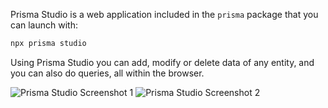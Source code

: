 Prisma Studio is a web application included in the `prisma` package that you can launch with:

```bash
npx prisma studio
```

Using Prisma Studio you can add, modify or delete data of any entity, and you can also do queries, all within the browser.

<Image src="prisma-studio-1.png" width={1128} height={733} alt="Prisma Studio Screenshot 1" />
<Image src="prisma-studio-2.png" width={1128} height={230} alt="Prisma Studio Screenshot 2" />
